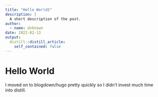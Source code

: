 ```yaml
---
title: "Hello World2"
description: |
  A short description of the post.
author:
  - name: Unknown
date: 2022-02-13
output:
  distill::distill_article:
    self_contained: false
---
```



# Hello World  

I moved on to blogdown/hugo pretty quickly so I didn't invest much time into distill. 
